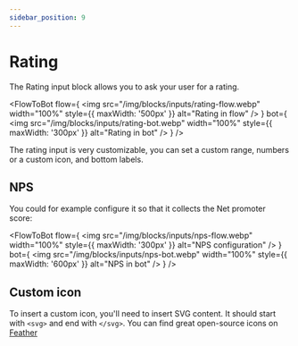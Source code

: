```yaml
---
sidebar_position: 9
---
```



# Rating

The Rating input block allows you to ask your user for a rating.

<FlowToBot
  flow={
    <img
      src="/img/blocks/inputs/rating-flow.webp"
      width="100%"
      style={{ maxWidth: '500px' }}
      alt="Rating in flow"
    />
  }
  bot={
    <img
      src="/img/blocks/inputs/rating-bot.webp"
      width="100%"
      style={{ maxWidth: '300px' }}
      alt="Rating in bot"
    />
  }
/>

The rating input is very customizable, you can set a custom range, numbers or a custom icon, and bottom labels.

## NPS

You could for example configure it so that it collects the Net promoter score:

<FlowToBot
  flow={
    <img
      src="/img/blocks/inputs/nps-flow.webp"
      width="100%"
      style={{ maxWidth: '300px' }}
      alt="NPS configuration"
    />
  }
  bot={
    <img
      src="/img/blocks/inputs/nps-bot.webp"
      width="100%"
      style={{ maxWidth: '600px' }}
      alt="NPS in bot"
    />
  }
/>

## Custom icon

To insert a custom icon, you'll need to insert SVG content. It should start with `<svg>` and end with `</svg>`. You can find great open-source icons on [Feather](https://feathericons.com/)
